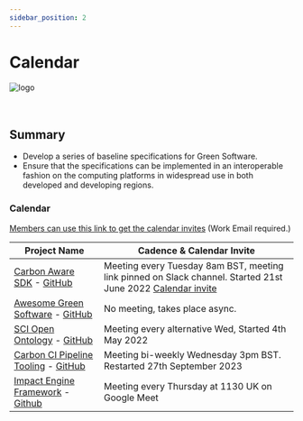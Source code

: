 ```yaml
---
sidebar_position: 2
---
```



# Calendar

<div class="intro-logo">
  <img src="/img/logo.svg" alt="logo" />
</div>
<br />
<br />

## Summary

- Develop a series of baseline specifications for Green Software.
- Ensure that the specifications can be implemented in an interoperable fashion on the computing platforms in widespread use in both developed and developing regions.

### Calendar

[Members can use this link to get the calendar invites](https://greensoftware.foundation/subscribe/) (Work Email required.)

| Project Name                                                                                                                                                                                                                                              | Cadence & Calendar Invite                                                                                                                                                                                                                                 |
| --------------------------------------------------------------------------------------------------------------------------------------------------------------------------------------------------------------------------------------------------------- | --------------------------------------------------------------------------------------------------------------------------------------------------------------------------------------------------------------------------------------------------------- |
| [Carbon Aware SDK](https://greensoftware.foundation/projects/carbon-aware-sdk) - [GitHub](https://github.com/Green-Software-Foundation/carbon-aware-sdk)                              | Meeting every Tuesday 8am BST, meeting link pinned on Slack channel. Started 21st June 2022 [Calendar invite](https://zoom.us/meeting/tJcuc-uvpjMuEteq2zvXIv_-bngFHFQehHet/ics?icsToken=98tyKuCrrT8oHdydtBGERowqA4-ga-3xiFxbj7dYjU3_FRh6dDy7NOxFFJpZId3Y) |
| [Awesome Green Software](https://greensoftware.foundation/projects/awesome-green-software) - [GitHub](https://github.com/Green-Software-Foundation/awesome-green-software)           | No meeting, takes place async.                                                                                                                                                                                                                                                      |
| [SCI Open Ontology](https://greensoftware.foundation/projects/sci-open-ontology) - [GitHub](https://github.com/Green-Software-Foundation/SCI_open_ontology)                          | Meeting every alternative Wed, Started 4th May 2022                                                                                                                                                                                                       |
| [Carbon CI Pipeline Tooling](https://greensoftware.foundation/projects/carbon-ci-pipeline-tooling) - [GitHub](https://github.com/Green-Software-Foundation/Carbon-ci) | Meeting bi-weekly Wednesday 3pm BST. Restarted 27th September 2023         |                                                                                                                                                        |                                                                                                                                             
| [Impact Engine Framework](https://greensoftwarefoundation.atlassian.net/wiki/spaces/~612dd45e45cd76006a84071a/pages/17072136/Opensource+Impact+Engine+Framework) - [Github](https://github.com/Green-Software-Foundation/ief)  | Meeting every Thursday at 1130 UK on Google Meet |